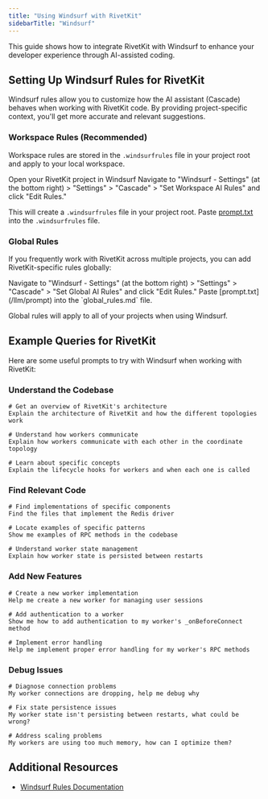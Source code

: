 ```yaml
---
title: "Using Windsurf with RivetKit"
sidebarTitle: "Windsurf"
---
```


This guide shows how to integrate RivetKit with Windsurf to enhance your developer experience through AI-assisted coding.

## Setting Up Windsurf Rules for RivetKit

Windsurf rules allow you to customize how the AI assistant (Cascade) behaves when working with RivetKit code. By providing project-specific context, you'll get more accurate and relevant suggestions.

### Workspace Rules (Recommended)

Workspace rules are stored in the `.windsurfrules` file in your project root and apply to your local workspace.

<Steps>
<Step title="Open project">Open your RivetKit project in Windsurf</Step>
<Step title="Create rules file">
  Navigate to "Windsurf - Settings" (at the bottom right) > "Settings" > "Cascade" > "Set Workspace AI Rules" and click "Edit Rules."

  This will create a `.windsurfrules` file in your project root.
</Step>
<Step title="Configure rules">
  Paste [prompt.txt](/llm/prompt) into the `.windsurfrules` file.
</Step>
</Steps>

### Global Rules

If you frequently work with RivetKit across multiple projects, you can add RivetKit-specific rules globally:

<Steps>
<Step title="Open settings">
  Navigate to "Windsurf - Settings" (at the bottom right) > "Settings" > "Cascade" > "Set Global AI Rules" and click "Edit Rules."
</Step>
<Step title="Add content">
  Paste [prompt.txt](/llm/prompt) into the `global_rules.md` file.
</Step>
</Steps>

Global rules will apply to all of your projects when using Windsurf.

## Example Queries for RivetKit

Here are some useful prompts to try with Windsurf when working with RivetKit:

### Understand the Codebase

```
# Get an overview of RivetKit's architecture
Explain the architecture of RivetKit and how the different topologies work

# Understand how workers communicate
Explain how workers communicate with each other in the coordinate topology

# Learn about specific concepts
Explain the lifecycle hooks for workers and when each one is called
```

### Find Relevant Code

```
# Find implementations of specific components
Find the files that implement the Redis driver

# Locate examples of specific patterns
Show me examples of RPC methods in the codebase

# Understand worker state management
Explain how worker state is persisted between restarts
```

### Add New Features

```
# Create a new worker implementation
Help me create a new worker for managing user sessions

# Add authentication to a worker
Show me how to add authentication to my worker's _onBeforeConnect method

# Implement error handling
Help me implement proper error handling for my worker's RPC methods
```

### Debug Issues

```
# Diagnose connection problems
My worker connections are dropping, help me debug why

# Fix state persistence issues
My worker state isn't persisting between restarts, what could be wrong?

# Address scaling problems
My workers are using too much memory, how can I optimize them?
```

## Additional Resources

- [Windsurf Rules Documentation](https://docs.codeium.com/windsurf/memories#windsurfrules)

